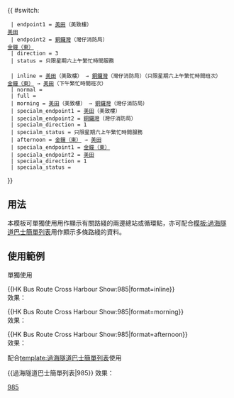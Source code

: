 {{Error|錯誤：此模板已停用。請見[[Template:HK Bus Route Cross Harbour/doc]]。}}{{ #switch: {{{format|}}}
  | endpoint1 = [[美田邨|美田]]（美致樓）<br/>[[美田邨公共運輸交匯處|美田]]
  | endpoint2 = [[銅鑼灣]]（灣仔消防局）<br/>[[金鐘（東）巴士總站|金鐘（東）]]
  | direction = 3
  | status = 只限星期六上午繁忙時間服務<br/>{{HK Bus Status|A}}
  | inline = [[美田邨|美田]]（美致樓） → [[銅鑼灣]]（灣仔消防局）（只限星期六上午繁忙時間班次）<br/>[[金鐘（東）巴士總站|金鐘（東）]] → [[美田邨公共運輸交匯處|美田]]（下午繁忙時間班次）
  | normal =
  | full =
  | morning = [[美田邨|美田]]（美致樓） → [[銅鑼灣]]（灣仔消防局）
  | specialm_endpoint1 = [[美田邨|美田]]（美致樓）
  | specialm_endpoint2 = [[銅鑼灣]]（灣仔消防局）
  | specialm_direction = 1
  | specialm_status = 只限星期六上午繁忙時間服務
  | afternoon = [[金鐘（東）巴士總站|金鐘（東）]] → [[美田邨公共運輸交匯處|美田]]
  | speciala_endpoint1 = [[金鐘（東）巴士總站|金鐘（東）]]
  | speciala_endpoint2 = [[美田邨公共運輸交匯處|美田]]
  | speciala_direction = 1
  | speciala_status = {{HK Bus Status|A}}
}}<noinclude>
==用法==
本模板可單獨使用用作顯示有關路綫的兩邊總站或循環點，亦可配合[[模板:過海隧道巴士簡單列表]]用作顯示多條路綫的資料。

==使用範例==
;單獨使用
<nowiki>{{HK Bus Route Cross Harbour Show:985|format=inline}}</nowiki><br>
效果：{{HK Bus Route Cross Harbour Show:985|format=inline}}

<nowiki>{{HK Bus Route Cross Harbour Show:985|format=morning}}</nowiki><br>
效果：{{HK Bus Route Cross Harbour Show:985|format=morning}}

<nowiki>{{HK Bus Route Cross Harbour Show:985|format=afternoon}}</nowiki><br>
效果：{{HK Bus Route Cross Harbour Show:985|format=afternoon}}

;配合[[template:過海隧道巴士簡單列表]]使用
<nowiki>{{過海隧道巴士簡單列表|985}}</nowiki>
效果：{{過海隧道巴士簡單列表|985}}
[[Category:過海隧道巴士路線模板|985]]</noinclude>